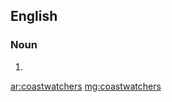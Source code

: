 ==English==

===Noun===
{{head|en|noun plural form}}

# {{plural of|coastwatcher|lang=en}}

[[ar:coastwatchers]]
[[mg:coastwatchers]]